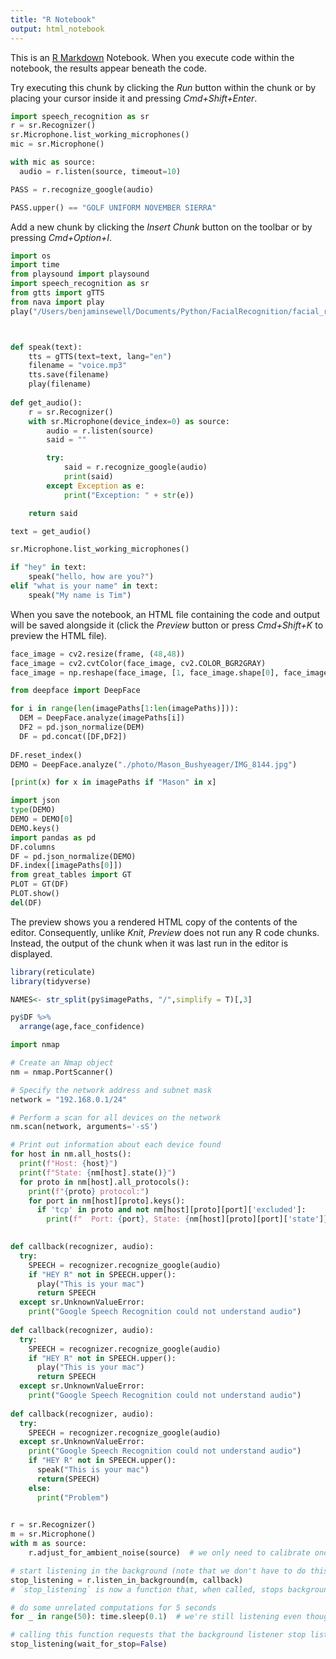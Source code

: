 ```yaml
---
title: "R Notebook"
output: html_notebook
---
```


This is an [R Markdown](http://rmarkdown.rstudio.com) Notebook. When you execute code within the notebook, the results appear beneath the code. 

Try executing this chunk by clicking the *Run* button within the chunk or by placing your cursor inside it and pressing *Cmd+Shift+Enter*. 

```python
import speech_recognition as sr
r = sr.Recognizer()
sr.Microphone.list_working_microphones()
mic = sr.Microphone()

with mic as source:
  audio = r.listen(source, timeout=10)

PASS = r.recognize_google(audio)

PASS.upper() == "GOLF UNIFORM NOVEMBER SIERRA"

```

Add a new chunk by clicking the *Insert Chunk* button on the toolbar or by pressing *Cmd+Option+I*.
```python
import os
import time
from playsound import playsound
import speech_recognition as sr
from gtts import gTTS
from nava import play
play("/Users/benjaminsewell/Documents/Python/FacialRecognition/facial_recognition/voice.mp3")



def speak(text):
    tts = gTTS(text=text, lang="en")
    filename = "voice.mp3"
    tts.save(filename)
    play(filename)
    
def get_audio():
    r = sr.Recognizer()
    with sr.Microphone(device_index=0) as source:
        audio = r.listen(source)
        said = ""

        try:
            said = r.recognize_google(audio)
            print(said)
        except Exception as e:
            print("Exception: " + str(e))

    return said

text = get_audio()

sr.Microphone.list_working_microphones()

if "hey" in text:
    speak("hello, how are you?")
elif "what is your name" in text:
    speak("My name is Tim")    

```

When you save the notebook, an HTML file containing the code and output will be saved alongside it (click the *Preview* button or press *Cmd+Shift+K* to preview the HTML file). 
```python
face_image = cv2.resize(frame, (48,48))
face_image = cv2.cvtColor(face_image, cv2.COLOR_BGR2GRAY)
face_image = np.reshape(face_image, [1, face_image.shape[0], face_image.shape[1], 1])

from deepface import DeepFace

for i in range(len(imagePaths[1:len(imagePaths)])):
  DEM = DeepFace.analyze(imagePaths[i])
  DF2 = pd.json_normalize(DEM)
  DF = pd.concat([DF,DF2])
  
DF.reset_index()
DEMO = DeepFace.analyze("./photo/Mason_Bushyeager/IMG_8144.jpg")

[print(x) for x in imagePaths if "Mason" in x]

import json
type(DEMO)
DEMO = DEMO[0]
DEMO.keys()
import pandas as pd
DF.columns
DF = pd.json_normalize(DEMO)
DF.index([imagePaths[0]])
from great_tables import GT
PLOT = GT(DF)
PLOT.show()
del(DF)
```

The preview shows you a rendered HTML copy of the contents of the editor. Consequently, unlike *Knit*, *Preview* does not run any R code chunks. Instead, the output of the chunk when it was last run in the editor is displayed.
```r
library(reticulate)
library(tidyverse)

NAMES<- str_split(py$imagePaths, "/",simplify = T)[,3]

py$DF %>%
  arrange(age,face_confidence)
```

```python

import nmap

# Create an Nmap object
nm = nmap.PortScanner()

# Specify the network address and subnet mask
network = "192.168.0.1/24"

# Perform a scan for all devices on the network
nm.scan(network, arguments='-sS')

# Print out information about each device found
for host in nm.all_hosts():
  print(f"Host: {host}")
  print(f"State: {nm[host].state()}")
  for proto in nm[host].all_protocols():
    print(f"{proto} protocol:")
    for port in nm[host][proto].keys():
      if 'tcp' in proto and not nm[host][proto][port]['excluded']:
        print(f"  Port: {port}, State: {nm[host][proto][port]['state']}")
    

```

```python
def callback(recognizer, audio):
  try:
    SPEECH = recognizer.recognize_google(audio)
    if "HEY R" not in SPEECH.upper():
      play("This is your mac")
      return SPEECH
  except sr.UnknownValueError:
    print("Google Speech Recognition could not understand audio")
    
def callback(recognizer, audio):
  try:
    SPEECH = recognizer.recognize_google(audio)
    if "HEY R" not in SPEECH.upper():
      play("This is your mac")
      return SPEECH
  except sr.UnknownValueError:
    print("Google Speech Recognition could not understand audio")
    
def callback(recognizer, audio):
  try:
    SPEECH = recognizer.recognize_google(audio)
  except sr.UnknownValueError:
    print("Google Speech Recognition could not understand audio")
    if "HEY R" not in SPEECH.upper():
      speak("This is your mac")
      return(SPEECH)
    else:
      print("Problem")
    

r = sr.Recognizer()
m = sr.Microphone()
with m as source:
    r.adjust_for_ambient_noise(source)  # we only need to calibrate once, before we start listening

# start listening in the background (note that we don't have to do this inside a `with` statement)
stop_listening = r.listen_in_background(m, callback)
# `stop_listening` is now a function that, when called, stops background listening

# do some unrelated computations for 5 seconds
for _ in range(50): time.sleep(0.1)  # we're still listening even though the main thread is doing other things

# calling this function requests that the background listener stop listening
stop_listening(wait_for_stop=False)
```

